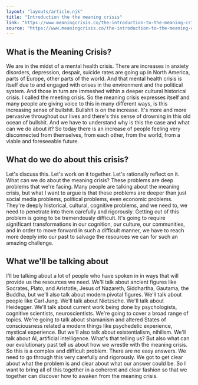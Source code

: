 ```yaml
---
layout: "layouts/article.njk"
title: "Introduction the the meaning crisis"
link: "https://www.meaningcrisis.co/the-introduction-to-the-meaning-crisis-series%E2%80%8B/"
source: "https://www.meaningcrisis.co/the-introduction-to-the-meaning-crisis-series%E2%80%8B/"
---
```


<h2>What is the Meaning Crisis?</h2>

We are in the midst of a mental health crisis. There are increases in anxiety disorders, depression, despair, suicide rates are going up in North America, parts of Europe, other parts of the world. And that mental health crisis is itself due to and engaged with crises in the environment and the political system. And those in turn are immeshed within a deeper cultural historical crisis. I called the meeting crisis. So the meaning crisis expresses itself and many people are giving voice to this in many different ways, is this increasing sense of bullshit. Bullshit is on the increase. It's more and more pervasive throughout our lives and there's this sense of drowning in this old ocean of bullshit. And we have to understand why is this the case and what can we do about it? So today there is an increase of people feeling very disconnected from themselves, from each other, from the world, from a viable and foreseeable future.

<h2>What do we do about this crisis?</h2>

Let's discuss this. Let's work on it together. Let's rationally reflect on it. What can we do about the meaning crisis? These problems are deep problems that we're facing. Many people are talking about the meaning crisis, but what I want to argue is that these problems are deeper than just social media problems, political problems, even economic problems. They're deeply historical, cultural, cognitive problems, and we need to, we need to penetrate into them carefully and rigorously. Getting out of this problem is going to be tremendously difficult. It's going to require significant transformations in our cognition, our culture, our communities, and in order to move forward in such a difficult manner, we have to reach more deeply into our past to salvage the resources we can for such an amazing challenge.

<h2>What we'll be talking about</h2>

I'll be talking about a lot of people who have spoken in in ways that will provide us the resources we need. We'll talk about ancient figures like Socrates, Plato, and Aristotle, Jesus of Nazareth, Siddhartha, Gautama, the Buddha, but we'll also talk about modern pivotal figures. We'll talk about people like Carl Jung. We'll talk about Nietzsche. We'll talk about Heidegger. We'll talk about current work being done by psychologists, cognitive scientists, neuroscientists. We're going to cover a broad range of topics. We're going to talk about shamanism and altered States of consciousness related a modern things like psychedelic experience, mystical experience. But we'll also talk about existentialism, nihilism. We'll talk about AI, artificial intelligence. What's that telling us? But also what can our evolutionary past tell us about how we wrestle with the meaning crisis. So this is a complex and difficult problem. There are no easy answers. We need to go through this very carefully and rigorously. We got to get clear about what the problem is and clear about what our answer could be. So I want to bring all of this together in a coherent and clear fashion so that we together can discover how to awaken from the meaning crisis.